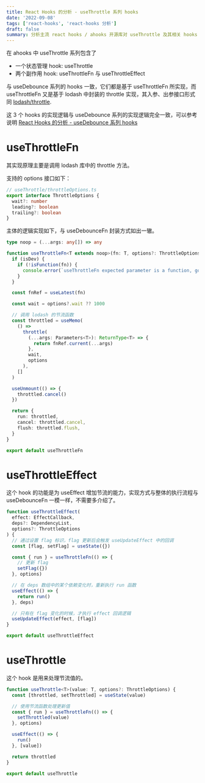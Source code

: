 ```yaml
---
title: React Hooks 的分析 - useThrottle 系列 hooks
date: '2022-09-08'
tags: ['react-hooks', 'react-hooks 分析']
draft: false
summary: 分析主流 react hooks / ahooks 开源库对 useThrottle 及其相关 hooks 的实现方式
---
```


在 ahooks 中 useThrottle 系列包含了

- 一个状态管理 hook: useThrottle
- 两个副作用 hook: useThrottleFn 与 useThrottleEffect

与 useDebounce 系列的 hooks 一致，它们都是基于 useThrottleFn 所实现，而 useThrottleFn 又是基于 lodash 中封装的 throttle 实现，其入参、出参接口形式同 [lodash/throttle][1-1].

这 3 个 hooks 的实现逻辑与 useDebounce 系列的实现逻辑完全一致，可以参考说明 [React Hooks 的分析 - useDebounce 系列 hooks][1-2]

[1-1]: https://github.com/lodash/lodash/blob/main/src/throttle.ts
[1-2]: ./analysis-use-debounce

# useThrottleFn

其实现原理主要是调用 lodash 库中的 throttle 方法。

支持的 options 接口如下：

```typescript
// useThrottle/throttleOptions.ts
export interface ThrottleOptions {
  wait?: number
  leading?: boolean
  trailing?: boolean
}
```

主体的逻辑实现如下，与 useDebounceFn 封装方式如出一辙。

```typescript
type noop = (...args: any[]) => any

function useThrottleFn<T extends noop>(fn: T, options?: ThrottleOptions) {
  if (isDev) {
    if (!isFunction(fn)) {
      console.error(`useThrottleFn expected parameter is a function, got ${typeof fn}`)
    }
  }

  const fnRef = useLatest(fn)

  const wait = options?.wait ?? 1000

  // 调用 lodash 的节流函数
  const throttled = useMemo(
    () =>
      throttle(
        (...args: Parameters<T>): ReturnType<T> => {
          return fnRef.current(...args)
        },
        wait,
        options
      ),
    []
  )

  useUnmount(() => {
    throttled.cancel()
  })

  return {
    run: throttled,
    cancel: throttled.cancel,
    flush: throttled.flush,
  }
}

export default useThrottleFn
```

# useThrottleEffect

这个 hook 的功能是为 useEffect 增加节流的能力，实现方式与整体的执行流程与 useDebounceFn 一模一样，不需要多介绍了。

```typescript
function useThrottleEffect(
  effect: EffectCallback,
  deps?: DependencyList,
  options?: ThrottleOptions
) {
  // 通过设置 flag 标识，flag 更新后会触发 useUpdateEffect 中的回调
  const [flag, setFlag] = useState({})

  const { run } = useThrottleFn(() => {
    // 更新 flag
    setFlag({})
  }, options)

  // 在 deps 数组中的某个依赖变化时，重新执行 run 函数
  useEffect(() => {
    return run()
  }, deps)

  // 只有在 flag 变化的时候，才执行 effect 回调逻辑
  useUpdateEffect(effect, [flag])
}

export default useThrottleEffect
```

# useThrottle

这个 hook 是用来处理节流值的。

```typescript
function useThrottle<T>(value: T, options?: ThrottleOptions) {
  const [throttled, setThrottled] = useState(value)

  // 使用节流函数处理更新值
  const { run } = useThrottleFn(() => {
    setThrottled(value)
  }, options)

  useEffect(() => {
    run()
  }, [value])

  return throttled
}

export default useThrottle
```
